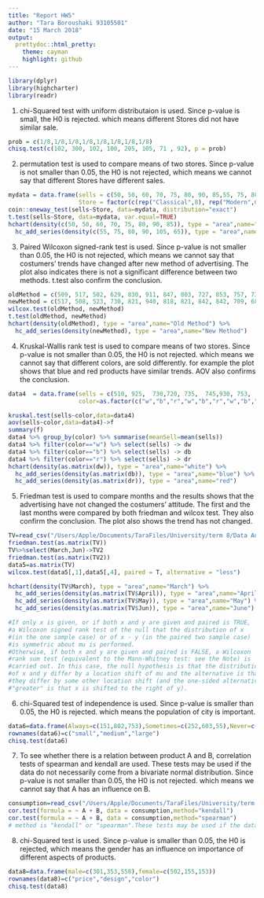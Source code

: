 ```yaml
---
title: "Report HW5"
author: "Tara Boroushaki 93105501"
date: "15 March 2018"
output:
  prettydoc::html_pretty:
    theme: cayman
    highlight: github
---
```

```r
library(dplyr)
library(highcharter)
library(readr)
```

1. chi-Squared test with uniform distributaion is used. Since p-value is small, the H0 is rejected. which means different Stores did not have similar sale. 

```r
prob = c(1/8,1/8,1/8,1/8,1/8,1/8,1/8,1/8)
chisq.test(c(102, 300, 102, 100, 205, 105, 71 , 92), p = prob)

```

2. permutation test is used to compare means of two stores. Since p-value is not smaller than 0.05, the H0 is not rejected, which means we cannot say that different Stores have different sales.

```r
mydata = data.frame(sells = c(50, 50, 60, 70, 75, 80, 90, 85,55, 75, 80, 90, 105, 65),
                    Store = factor(c(rep("Classical",8), rep("Modern",6))))
coin::oneway_test(sells~Store, data=mydata, distribution="exact")
t.test(sells~Store, data=mydata, var.equal=TRUE)
hchart(density(c(50, 50, 60, 70, 75, 80, 90, 85)), type = "area",name="Classical") %>% 
  hc_add_series(density(c(55, 75, 80, 90, 105, 65)), type = "area",name="Modern")

```

3. Paired Wilcoxon signed-rank test is used. Since p-value is not smaller than 0.05, the H0 is not rejected, which means we cannot say that costumers' trends have changed after new method of advertising. The plot also indicates there is not a significant difference between two methods. t.test also confirm the conclusion.

```r
oldMethod = c(509, 517, 502, 629, 830, 911, 847, 803, 727, 853, 757, 730, 774, 718, 904)
newMethod = c(517, 508, 523, 730, 821, 940, 818, 821, 842, 842, 709, 688, 787, 780, 901)
wilcox.test(oldMethod, newMethod)
t.test(oldMethod, newMethod)
hchart(density(oldMethod), type = "area",name="Old Method") %>% 
  hc_add_series(density(newMethod), type = "area",name="New Method")

```

4. Kruskal-Wallis rank test is used to compare means of two stores. Since p-value is not smaller than 0.05, the H0 is not rejected. which means we cannot say that different colors, are sold differently. for example the plot shows that blue and red products have similar trends. AOV also confirms the conclusion.


```r

data4  = data.frame(sells = c(510, 925,  730,720, 735,  745,930, 753,  875,754, 685,  610,105),
                    color=as.factor(c("w","b","r","w","b","r","w","b","r","w","b","r","w")))

kruskal.test(sells~color,data=data4)
aov(sells~color,data=data4)->f
summary(f)
data4 %>% group_by(color) %>% summarise(meanSell=mean(sells))
data4 %>% filter(color=="w") %>% select(sells) -> dw
data4 %>% filter(color=="b") %>% select(sells) -> db
data4 %>% filter(color=="r") %>% select(sells) -> dr
hchart(density(as.matrix(dw)), type = "area",name="white") %>% 
  hc_add_series(density(as.matrix(db)), type = "area",name="blue") %>% 
  hc_add_series(density(as.matrix(dr)), type = "area",name="red")

```


5. Friedman test is used to compare months and the results shows that the advertising have not changed the costumers' attitude. The first and the last months were compared by both friedman and wilcox test. They also confirm the conclusion.
The plot also shows the trend has not changed.

```r

TV=read_csv("/Users/Apple/Documents/TaraFiles/University/term 8/Data Analysis/week_5/hw_05/data/tv.csv")
friedman.test(as.matrix(TV))
TV%>%select(March,Jun)->TV2
friedman.test(as.matrix(TV2))
data5=as.matrix(TV)
wilcox.test(data5[,1],data5[,4], paired = T, alternative = "less")

hchart(density(TV$March), type = "area",name="March") %>% 
  hc_add_series(density(as.matrix(TV$April)), type = "area",name="April") %>% 
  hc_add_series(density(as.matrix(TV$May)), type = "area",name="May") %>% 
  hc_add_series(density(as.matrix(TV$Jun)), type = "area",name="June")

#If only x is given, or if both x and y are given and paired is TRUE, 
#a Wilcoxon signed rank test of the null that the distribution of x 
#(in the one sample case) or of x - y (in the paired two sample case)
#is symmetric about mu is performed.
#Otherwise, if both x and y are given and paired is FALSE, a Wilcoxon 
#rank sum test (equivalent to the Mann-Whitney test: see the Note) is
#carried out. In this case, the null hypothesis is that the distributions
#of x and y differ by a location shift of mu and the alternative is that
#they differ by some other location shift (and the one-sided alternative
#"greater" is that x is shifted to the right of y).

```


6. chi-Squared test of independence is used. Since p-value is smaller than 0.05, the H0 is rejected. which means the population of city is important.

```r
data6=data.frame(Always=c(151,802,753),Sometimes=c(252,603,55),Never=c(603,405,408))
rownames(data6)=c("small","medium","large")
chisq.test(data6)
```

7. To see whether there is a relation between product A and B, correlation tests of spearman and kendall are used. These tests may be used if the data do not necessarily come from a bivariate normal distribution. Since p-value is not smaller than 0.05, the H0 is not rejected. which means we cannot say that A has an influence on B.

```r
consumption=read_csv("/Users/Apple/Documents/TaraFiles/University/term 8/Data Analysis/week_5/hw_05/data/consumption.csv")
cor.test(formula = ~ A + B, data = consumption,method="kendall")
cor.test(formula = ~ A + B, data = consumption,method="spearman")
# method is "kendall" or "spearman".These tests may be used if the data do not necessarily come from a bivariate normal distribution.

```



8. chi-Squared test is used. Since p-value is smaller than 0.05, the H0 is rejected, which means the gender has an influence on importance of different aspects of products. 

```r
data8=data.frame(male=c(301,353,558),female=c(502,155,153))
rownames(data8)=c("price","design","color")
chisq.test(data8)
```






